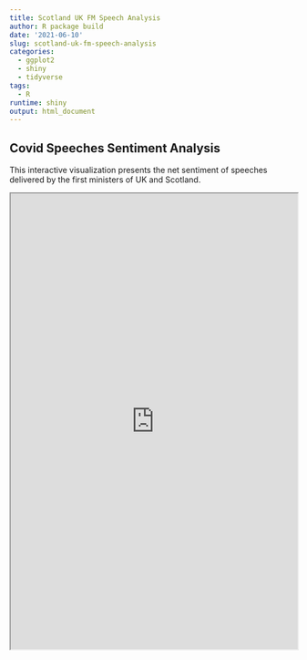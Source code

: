 ```yaml
---
title: Scotland UK FM Speech Analysis
author: R package build
date: '2021-06-10'
slug: scotland-uk-fm-speech-analysis
categories:
  - ggplot2
  - shiny
  - tidyverse
tags: 
  - R
runtime: shiny
output: html_document
---
```


## Covid Speeches Sentiment Analysis
This interactive visualization presents the net sentiment of speeches delivered by the first ministers of UK and Scotland.

<iframe src="https://raminala.shinyapps.io/DataAnalyticsNew/"
height="800" width="100%" frameboard="no"></iframe>